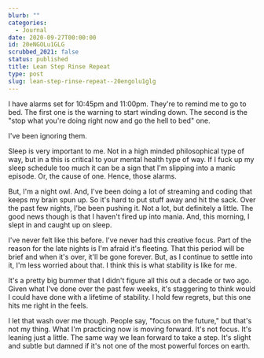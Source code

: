 ```yaml
---
blurb: ""
categories:
  - Journal
date: 2020-09-27T00:00:00
id: 20eNGOLu1GLG
scrubbed_2021: false
status: published
title: Lean Step Rinse Repeat
type: post
slug: lean-step-rinse-repeat--20engolu1glg
---
```


I have alarms set for 10:45pm and 11:00pm. They're to remind me to go to bed. The first one is the warning to start winding down. The second is the "stop what you're doing right now and go the hell to bed" one. 

I've been ignoring them. 

Sleep is very important to me. Not in a high minded philosophical type of way, but in a this is critical to your mental health type of way. If I fuck up my sleep schedule too much it can be a sign that I'm slipping into a manic episode. Or, the cause of one. Hence, those alarms. 

But, I'm a night owl. And, I've been doing a lot of streaming and coding that keeps my brain spun up. So it's hard to put stuff away and hit the sack. Over the past few nights, I'be been pushing it. Not a lot, but definitely a little. The good news though is that I haven't fired up into mania. And, this morning, I slept in and caught up on sleep. 

I've never felt like this before. I've never had this creative focus. Part of the reason for the late nights is I'm afraid it's fleeting. That this period will be brief and when it's over, it'll be gone forever. But, as I continue to settle into it, I'm less worried about that. I think this is what stability is like for me. 

It's a pretty big bummer that I didn't figure all this out a decade or two ago. Given what I've done over the past few weeks, it's staggering to think would I could have done with a lifetime of stability. I hold few regrets, but this one hits me right in the feels. 

I let that wash over me though. People say, "focus on the future," but that's not my thing. What I'm practicing now is moving forward. It's not focus. It's leaning just a little. The same way we lean forward to take a step. It's slight and subtle but damned if it's not one of the most powerful forces on earth.